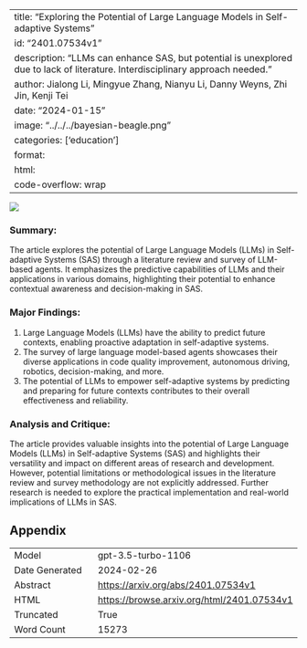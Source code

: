 
---
title: "Exploring the Potential of Large Language Models in Self-adaptive Systems"
id: "2401.07534v1"
description: "LLMs can enhance SAS, but potential is unexplored due to lack of literature. Interdisciplinary approach needed."
author: Jialong Li, Mingyue Zhang, Nianyu Li, Danny Weyns, Zhi Jin, Kenji Tei
date: "2024-01-15"
image: "../../../bayesian-beagle.png"
categories: ['education']
format:
  html:
    code-overflow: wrap
---

![](../../../bayesian-beagle.png)

### Summary:
The article explores the potential of Large Language Models (LLMs) in Self-adaptive Systems (SAS) through a literature review and survey of LLM-based agents. It emphasizes the predictive capabilities of LLMs and their applications in various domains, highlighting their potential to enhance contextual awareness and decision-making in SAS.

### Major Findings:
1. Large Language Models (LLMs) have the ability to predict future contexts, enabling proactive adaptation in self-adaptive systems.
2. The survey of large language model-based agents showcases their diverse applications in code quality improvement, autonomous driving, robotics, decision-making, and more.
3. The potential of LLMs to empower self-adaptive systems by predicting and preparing for future contexts contributes to their overall effectiveness and reliability.

### Analysis and Critique:
The article provides valuable insights into the potential of Large Language Models (LLMs) in Self-adaptive Systems (SAS) and highlights their versatility and impact on different areas of research and development. However, potential limitations or methodological issues in the literature review and survey methodology are not explicitly addressed. Further research is needed to explore the practical implementation and real-world implications of LLMs in SAS.

## Appendix

|          |          |
|----------|----------|
| Model     | gpt-3.5-turbo-1106       |
| Date Generated     | 2024-02-26       |
| Abstract | [https://arxiv.org/abs/2401.07534v1](https://arxiv.org/abs/2401.07534v1)        |
| HTML     | [https://browse.arxiv.org/html/2401.07534v1](https://browse.arxiv.org/html/2401.07534v1)       |
| Truncated       | True       |
| Word Count       | 15273       |